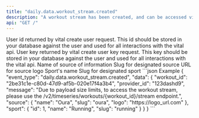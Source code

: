 ```yaml
---
title: "daily.data.workout_stream.created"
description: "A workout stream has been created, and can be accessed via the /v2/timeseries/workouts/{workout_id}/stream endpoint."
api: "GET /"
---
```

<ResponseField name="event_type" type="string" required="false">

</ResponseField>
<ResponseField name="data" type="ClientFacingShallowWorkoutStream" required="true">
<Expandable title="ClientFacingShallowWorkoutStream">
<ResponseField name="user_id" type="string" required="true">
User id returned by vital create user request. This id should be stored in your database against the user and used for all interactions with the vital api.
</ResponseField>
<ResponseField name="user_key" type="string" required="false">
User key returned by vital create user key request. This key should be stored in your database against the user and used for all interactions with the vital api.
</ResponseField>
<ResponseField name="workout_id" type="string" required="true">

</ResponseField>
<ResponseField name="provider_id" type="string" required="true">

</ResponseField>
<ResponseField name="message" type="string" required="false">

</ResponseField>
<ResponseField name="source" type="ClientFacingSource" required="true">
<Expandable title="ClientFacingSource">
<ResponseField name="name" type="string" required="true">
Name of source of information
</ResponseField>
<ResponseField name="slug" type="string" required="true">
Slug for designated source
</ResponseField>
<ResponseField name="logo" type="string" required="true">
URL for source logo
</ResponseField>
</Expandable>
</ResponseField>
<ResponseField name="sport" type="ClientFacingSport" required="false">
<Expandable title="ClientFacingSport">
<ResponseField name="id" type="integer" required="true">

</ResponseField>
<ResponseField name="name" type="string" required="true">
Sport's name
</ResponseField>
<ResponseField name="slug" type="string" required="true">
Slug for designated sport
</ResponseField>
</Expandable>
</ResponseField>
</Expandable>
</ResponseField>
<ResponseExample>
```json Example
{
  "event_type": "daily.data.workout_stream.created",
  "data": {
    "workout_id": "2be31c1e-c80d-47d9-af5b-020e17f4a3b4",
    "provider_id": "123dashd9",
    "message": "Due to payload size limits, to access the workout stream, please use the /v2/timeseries/workouts/{workout_id}/stream endpoint.",
    "source": {
      "name": "Oura",
      "slug": "oura",
      "logo": "https://logo_url.com"
    },
    "sport": {
      "id": 1,
      "name": "Running",
      "slug": "running"
    }
  }
}
```
</ResponseExample> 
